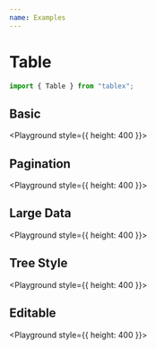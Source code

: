 ```yaml
---
name: Examples
---
```



# Table

```javascript
import { Table } from "tablex";
```

## Basic

<Playground style={{ height: 400 }}>
  <BasicDemo />
</Playground>

## Pagination

<Playground style={{ height: 400 }}>
  <PagerDemo />
</Playground>

## Large Data

<Playground style={{ height: 400 }}>
  <LargeDataDemo />
</Playground>

## Tree Style

<Playground style={{ height: 400 }}>
  <TreeDemo />
</Playground>

## Editable

<Playground style={{ height: 400 }}>
  <EditableDemo />
</Playground>
